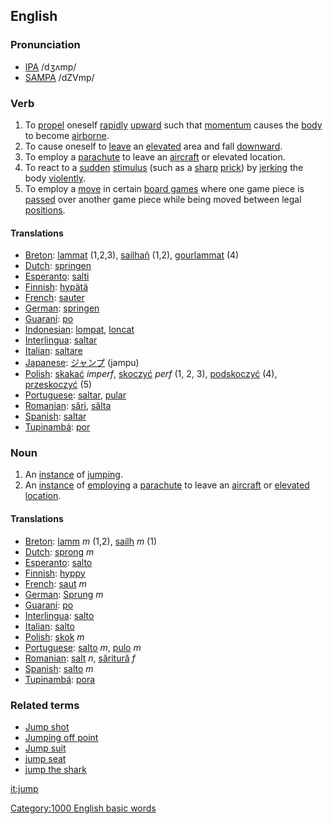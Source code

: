 ==English==

===Pronunciation===
*[[w:IPA|IPA]] /dʒʌmp/
*[[w:SAMPA|SAMPA]] /dZVmp/
===Verb===
{{en-infl-reg-consonant|jump||}}
# To [[propel]] oneself [[rapidly]] [[upward]] such that [[momentum]] causes the [[body]] to become [[airborne]].
# To cause oneself to [[leave]] an [[elevated]] area and fall [[downward]].
# To employ a [[parachute]] to leave an [[aircraft]] or elevated location.
# To react to a [[sudden]] [[stimulus]] (such as a [[sharp]] [[prick]]) by [[jerking]] the body [[violently]].
# To employ a [[move]] in certain [[board games]] where one game piece is [[passed]] over another game piece while being moved between legal [[positions]].

====Translations====
*[[Breton]]: [[lammat]] (1,2,3), [[sailhañ]] (1,2), [[gourlammat]] (4)
*[[Dutch]]: [[springen]]
*[[Esperanto]]: [[salti]]
*[[Finnish]]: [[hypätä]]
*[[French]]: [[sauter]]
*[[German]]: [[springen]]
*[[Guaraní]]: [[po]]
*[[Indonesian]]: [[lompat]], [[loncat]]
*[[Interlingua]]: [[saltar]]
*[[Italian]]: [[saltare]]
*[[Japanese]]: [[ジャンプ]] (jampu)
*[[Polish]]: [[skakać]] ''imperf'', [[skoczyć]] ''perf'' (1, 2, 3), [[podskoczyć]] (4), [[przeskoczyć]] (5)
*[[Portuguese]]: [[saltar]], [[pular]]
*[[Romanian]]: [[sări]], [[sălta]]
*[[Spanish]]: [[saltar]]
*[[Tupinambá]]: [[por]]

===Noun===
# An [[instance]] of [[jumping]].
# An [[instance]] of [[employing]] a [[parachute]] to leave an [[aircraft]] or [[elevated]] [[location]].
====Translations====

*[[Breton]]: [[lamm]] ''m'' (1,2), [[sailh]] ''m'' (1)
*[[Dutch]]: [[sprong]] ''m''
*[[Esperanto]]: [[salto]]
*[[Finnish]]: [[hyppy]]
*[[French]]: [[saut]] ''m''
*[[German]]: [[Sprung]] ''m''
*[[Guaraní]]: [[po]]
*[[Interlingua]]: [[salto]]
*[[Italian]]: [[salto]]
*[[Polish]]: [[skok]] ''m''
*[[Portuguese]]: [[salto]] ''m'', [[pulo]] ''m''
*[[Romanian]]: [[salt]] ''n'', [[săritură]] ''f''
*[[Spanish]]: [[salto]] ''m''
*[[Tupinambá]]: [[pora]]

===Related terms===
*[[Jump shot]]
*[[Jumping off point]]
*[[Jump suit]]
*[[jump seat]]
*[[jump the shark]]
[[it:jump]]
[[Category:1000 English basic words]]